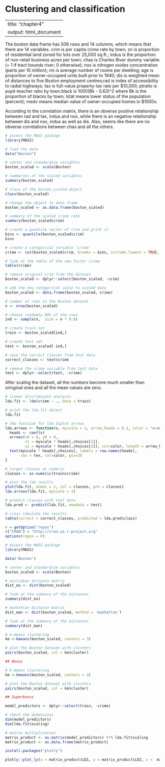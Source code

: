 # Clustering and classification

---
title: "chapter4"
output: html_document
---

The boston data frame has 506 rows and 14 columns, which means that there are 14 variables. crim is per capita crime rate by town; zn is proportion of residential land zoned for lots over 25,000 sq.ft.; indus is the proportion of non-retail business acres per town; chas is Charles River dummy variable (= 1 if tract bounds river; 0 otherwise); nox is nitrogen oxides concentration (parts per 10 million); rm is average number of rooms per dwelling; age is proportion of owner-occupied units built prior to 1940; dis is weighted mean of distances to five Boston employment centres;rad is index of accessibility to radial highways; tax is full-value property-tax rate per \$10,000; ptratio is pupil-teacher ratio by town.black is 1000(Bk - 0.63)^2 where Bk is the proportion of blacks by town; lstat means lower status of the population (percent); medv means median value of owner-occupied homes in \$1000s.

According to the correlation matrix, there is an obverse positive relationship between rad and tax, indus and nox, while there is an negative relationship between dis and nox, indus as well as dis. Also, seems like there are no obverse correlations between chas and all the others.

```r

# access the MASS package
library(MASS)

# load the data
data("Boston")

# center and standardize variables
boston_scaled <- scale(Boston)

# summaries of the scaled variables
summary(boston_scaled)

# class of the boston_scaled object
class(boston_scaled)

# change the object to data frame
boston_scaled <- as.data.frame(boston_scaled)

# summary of the scaled crime rate
summary(boston_scaled$crim)

# create a quantile vector of crim and print it
bins <- quantile(boston_scaled$crim)
bins

# create a categorical variable 'crime'
crime <- cut(boston_scaled$crim, breaks = bins, include.lowest = TRUE, labels = c("low", "med_low", "med_high", "high"))

# look at the table of the new factor crime
table(crime)

# remove original crim from the dataset
boston_scaled <- dplyr::select(boston_scaled, -crim)

# add the new categorical value to scaled data
boston_scaled <- data.frame(boston_scaled, crime)

# number of rows in the Boston dataset 
n <- nrow(boston_scaled)

# choose randomly 80% of the rows
ind <- sample(n,  size = n * 0.8)

# create train set
train <- boston_scaled[ind,]

# create test set 
test <- boston_scaled[-ind,]

# save the correct classes from test data
correct_classes <- test$crime

# remove the crime variable from test data
test <- dplyr::select(test, -crime)

```
After scaling the dataset, all the numbers become much smaller than oringinal ones and all the mean values are zero.

```r
# linear discriminant analysis
lda.fit <- lda(crime ~ ., data = train)

# print the lda.fit object
lda.fit

# the function for lda biplot arrows
lda.arrows <- function(x, myscale = 1, arrow_heads = 0.1, color = "orange", tex = 0.75, choices = c(1,2)){
  heads <- coef(x)
  arrows(x0 = 0, y0 = 0, 
         x1 = myscale * heads[,choices[1]], 
         y1 = myscale * heads[,choices[2]], col=color, length = arrow_heads)
  text(myscale * heads[,choices], labels = row.names(heads), 
       cex = tex, col=color, pos=3)
}

# target classes as numeric
classes <- as.numeric(train$crime)

# plot the lda results
plot(lda.fit, dimen = 2, col = classes, pch = classes)
lda.arrows(lda.fit, myscale = 1)

# predict classes with test data
lda.pred <- predict(lda.fit, newdata = test)

# cross tabulate the results
table(correct = correct_classes, predicted = lda.pred$class)

```





```r

r = getOption("repos")
r["CRAN"] = "http://cran.us.r-project.org"
options(repos = r)

# access the MASS package
library(MASS)

data('Boston')

# center and standardize variables
boston_scaled <- scale(Boston)

# euclidean distance matrix
dist_eu <- dist(boston_scaled)

# look at the summary of the distances
summary(dist_eu)

# manhattan distance matrix
dist_man <- dist(boston_scaled, method = 'manhattan')

# look at the summary of the distances
summary(dist_man)

# k-means clustering
km <-kmeans(boston_scaled, centers = 3)

# plot the Boston dataset with clusters
pairs(boston_scaled, col = km$cluster)

## Bonus

# k-means clustering
km <-kmeans(boston_scaled, centers = 3)

# plot the Boston dataset with clusters
pairs(boston_scaled, col = km$cluster)

## Superbonus

model_predictors <- dplyr::select(train, -crime)

# check the dimensions
dim(model_predictors)
dim(lda.fit$scaling)

# matrix multiplication
matrix_product <- as.matrix(model_predictors) %*% lda.fit$scaling
matrix_product <- as.data.frame(matrix_product)

install.packages("plotly")

plotly::plot_ly(x = matrix_product$LD1, y = matrix_product$LD2, z =  matrix_product$LD3, type= 'scatter3d', mode='markers', color=train$crime)
```


